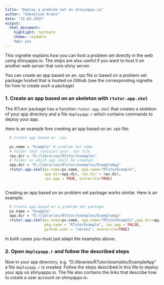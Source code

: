 ```yaml
---
title: "Deploy a problem set on shinyapps.io"
author: "Sebastian Kranz"
date: "15.03.2015"
output:
  html_document:
    highlight: textmate
    theme: readable
    toc: yes
---
```


This vignette explains how you can host a problem set directly in the web using shinyapps.io. The steps are also useful if you want to host it on another web server that runs shiny server.

You can create an app based on an .rps file or based on a problem set package hosted that is hosted on Github (see the corresponding vignette for how to create such a package)


### 1. Create an app based on an skeleton with `rtutor.app.skel`

The RTutor package has a function `rtutor.app.skel` that creates a skeleton of your app directory and a file `deployapp.r` which contains commands to deploy your app. 

Here is an example fore creating an app based on an .rps file:




```r
  # Create app based on .rps
 
  ps.name = "Example" # problem set name
  # Folder that contains your .rps file
  rps.dir = "D:/libraries/RTutor/examples"
  # Folder in which app shall be created
  app.dir = "D:/libraries/RTutor/examples/ExampleApp"
  rtutor.app.skel(ps.name=ps.name, app.name="RTutorExample",
                  app.dir=app.dir, rps.dir = rps.dir,
                  rps.app = TRUE, overwrite=TRUE)
 
```

Creating an app based on an problem set package works similar. Here is an example:

```r
  # Create app based on a problem set package
  ps.name = "Example"
  app.dir = "D:/libraries/RTutor/examples/ExampleApp"
  rtutor.app.skel(ps.name=ps.name, app.name="RTutorExample",app.dir=app.dir, 
                  pkg.name = "RTutorExample", rps.app = FALSE,
                  github.user = "skranz", overwrite=TRUE)
```

In both cases you must just adapt the examples above.

### 2. Open `deployapp.r` and follow the described steps

Now in your app directory, e.g. "D:/libraries/RTutor/examples/ExampleApp" a file `deployapp.r` is created. Follow the steps described in this file to deploy your app on shinyapps.io. The file also contains the links that describe how to create a user account on shinyapps.io.

